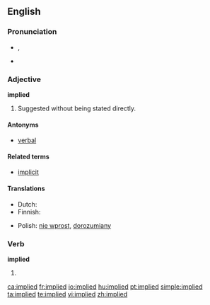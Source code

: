 ==English==

===Pronunciation===
*{{IPA|/ɪmˈplaɪd/}}, {{IPA|/Im"plaId/}}
*{{audio|en-us-implied.ogg|Audio (US)}}


===Adjective===
'''implied'''

# Suggested without being stated directly.

====Antonyms====
* [[verbal]]

====Related terms====
* [[implicit]]

====Translations====
{{trans-top|suggested without being stated directly}}
* Dutch: {{t|nl|onrechtstreeks}}
* Finnish: {{t-|fi|epäsuora}}
{{trans-mid}}
* Polish: [[nie wprost]], [[dorozumiany]] {{m}}
{{trans-bottom}}

===Verb===
'''implied'''

# {{past of|imply}}

[[ca:implied]]
[[fr:implied]]
[[io:implied]]
[[hu:implied]]
[[pt:implied]]
[[simple:implied]]
[[ta:implied]]
[[te:implied]]
[[vi:implied]]
[[zh:implied]]